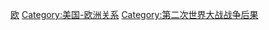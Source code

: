 [[Category:美國中央情報局海外各地區活動|欧]]
[[Category:美国-欧洲关系|Category:美国-欧洲关系]]
[[Category:第二次世界大战战争后果|Category:第二次世界大战战争后果]]